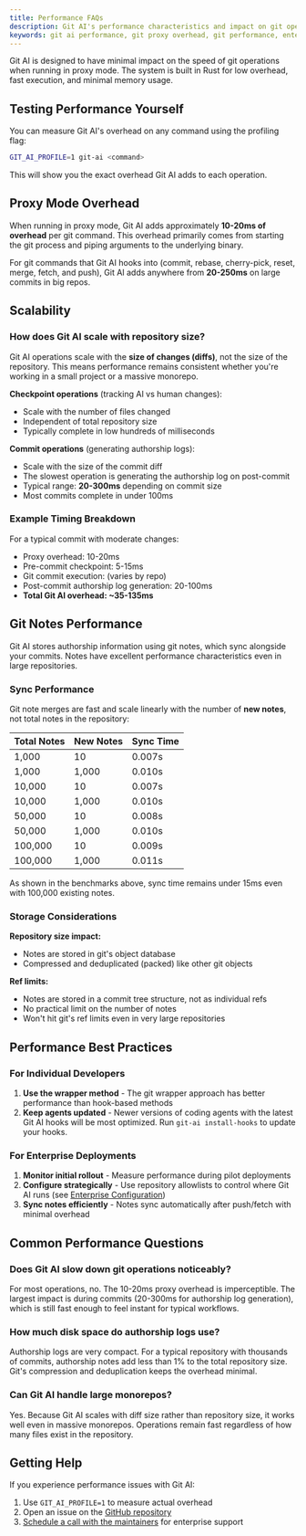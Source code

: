 ```yaml
---
title: Performance FAQs
description: Git AI's performance characteristics and impact on git operations. Learn about overhead, scaling, and benchmarks for enterprise deployments.
keywords: git ai performance, git proxy overhead, git performance, enterprise scaling, benchmarks, git notes performance
---
```


Git AI is designed to have minimal impact on the speed of git operations when running in proxy mode. The system is built in Rust for low overhead, fast execution, and minimal memory usage.

## Testing Performance Yourself

You can measure Git AI's overhead on any command using the profiling flag:

```bash
GIT_AI_PROFILE=1 git-ai <command>
```

This will show you the exact overhead Git AI adds to each operation.

## Proxy Mode Overhead

When running in proxy mode, Git AI adds approximately **10-20ms of overhead** per git command. This overhead primarily comes from starting the git process and piping arguments to the underlying binary. 

For git commands that Git AI hooks into (commit, rebase, cherry-pick, reset, merge, fetch, and push), Git AI adds anywhere from **20-250ms** on large commits in big repos. 

## Scalability

### How does Git AI scale with repository size?

Git AI operations scale with the **size of changes (diffs)**, not the size of the repository. This means performance remains consistent whether you're working in a small project or a massive monorepo.

**Checkpoint operations** (tracking AI vs human changes):
- Scale with the number of files changed
- Independent of total repository size
- Typically complete in low hundreds of milliseconds

**Commit operations** (generating authorship logs):
- Scale with the size of the commit diff
- The slowest operation is generating the authorship log on post-commit
- Typical range: **20-300ms** depending on commit size
- Most commits complete in under 100ms

### Example Timing Breakdown

For a typical commit with moderate changes:
- Proxy overhead: 10-20ms
- Pre-commit checkpoint: 5-15ms  
- Git commit execution: (varies by repo)
- Post-commit authorship log generation: 20-100ms
- **Total Git AI overhead: ~35-135ms**

## Git Notes Performance

Git AI stores authorship information using git notes, which sync alongside your commits. Notes have excellent performance characteristics even in large repositories.

### Sync Performance

Git note merges are fast and scale linearly with the number of **new notes**, not total notes in the repository:

| Total Notes | New Notes | Sync Time |
|------------|-----------|-----------|
| 1,000      | 10        | 0.007s    |
| 1,000      | 1,000     | 0.010s    |
| 10,000     | 10        | 0.007s    |
| 10,000     | 1,000     | 0.010s    |
| 50,000     | 10        | 0.008s    |
| 50,000     | 1,000     | 0.010s    |
| 100,000    | 10        | 0.009s    |
| 100,000    | 1,000     | 0.011s    |

As shown in the benchmarks above, sync time remains under 15ms even with 100,000 existing notes.

### Storage Considerations

**Repository size impact:**
- Notes are stored in git's object database
- Compressed and deduplicated (packed) like other git objects

**Ref limits:**
- Notes are stored in a commit tree structure, not as individual refs
- No practical limit on the number of notes
- Won't hit git's ref limits even in very large repositories

## Performance Best Practices

### For Individual Developers

1. **Use the wrapper method** - The git wrapper approach has better performance than hook-based methods
3. **Keep agents updated** - Newer versions of coding agents with the latest Git AI hooks will be most optimized. Run `git-ai install-hooks` to update your hooks.

### For Enterprise Deployments

1. **Monitor initial rollout** - Measure performance during pilot deployments
2. **Configure strategically** - Use repository allowlists to control where Git AI runs (see [Enterprise Configuration](https://usegitai.com/docs/enterprise-configuration))
3. **Sync notes efficiently** - Notes sync automatically after push/fetch with minimal overhead

## Common Performance Questions

### Does Git AI slow down git operations noticeably?

For most operations, no. The 10-20ms proxy overhead is imperceptible. The largest impact is during commits (20-300ms for authorship log generation), which is still fast enough to feel instant for typical workflows.

### How much disk space do authorship logs use?

Authorship logs are very compact. For a typical repository with thousands of commits, authorship notes add less than 1% to the total repository size. Git's compression and deduplication keeps the overhead minimal.

### Can Git AI handle large monorepos?

Yes. Because Git AI scales with diff size rather than repository size, it works well even in massive monorepos. Operations remain fast regardless of how many files exist in the repository.

## Getting Help

If you experience performance issues with Git AI:

1. Use `GIT_AI_PROFILE=1` to measure actual overhead
2. Open an issue on the [GitHub repository](https://github.com/acunniffe/git-ai/issues)
3. [Schedule a call with the maintainers](https://calendly.com/acunniffe/meeting-with-git-ai-authors) for enterprise support

